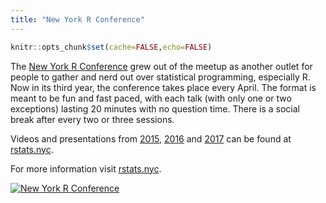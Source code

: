 ```yaml
---
title: "New York R Conference"
---
```


```r
knitr::opts_chunk$set(cache=FALSE,echo=FALSE)
```

The [New York R Conference](http://www.rstats.nyc) grew out of the meetup as another outlet for people to gather and nerd out over statistical programming, especially R.  Now in its third year, the conference takes place every April.  The format is meant to be fun and fast paced, with each talk (with only one or two exceptions) lasting 20 minutes with no question time.  There is a social break after every two or three sessions.

Videos and presentations from [2015](http://www.rstats.nyc/2015), [2016](http://www.rstats.nyc/2016) and [2017](http://www.rstats.nyc/2017) can be found at [rstats.nyc](http://www.rstats.nyc).

For more information visit [rstats.nyc](http://www.rstats.nyc).

[![New York R Conference](images/R-Conference-Logo.png)](http://www.rstats.nyc)